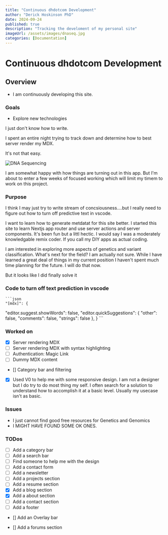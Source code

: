 ```yaml
---
title: "Continuous dhdotcom Development"
author: "Derick Hoskinson PhD"
date: 2024-09-24
published: true
description: "Tracking the develoment of my personal site"
imageUrl: /assets/images/dnaseq.jpg
categories: [Documentation]
---
```


# Continuous dhdotcom Development

## Overview

- I am continuously developing this site.

### Goals

- Explore new technologies

I just don't know how to write.

I spent an entire night trying to track down and determine how to best server render my MDX.

It's not that easy.

![DNA Sequencing](/assets/images/dnaseq.jpg)

I am somewhat happy with how things are turning out in this app.  But I'm about to enter a few weeks of focused working which will limit my timem to work on this project.

### Purpose
I think I may just try to write stream of concsiousness....but I really need to figure out how to turn off predictive text in vscode.


I want to learn how to generate metdatat for this site better.  I started this site to learn Nextjs app router and use server actions and server components.  It's been fun but a littl hectic.  I would say I was a moderately knowledgable remix coder. If you call my DIY apps as actual coding.

I am interested in exploring more aspects of genetics and variant classification.  What's next for the field?  I am actually not sure.  While I have learned a great deal of things in my current position I haven't spent much time planning for the future. I will do that now.

But it looks like I did finally solve it

### Code to turn off text prediction  in vscode

    ```json
    "[mdx]": {
  "editor.suggest.showWords": false,
  "editor.quickSuggestions": {
    "other": false,
    "comments": false,
    "strings": false
  },
}
    ```

### Worked on

- [x] Server rendering MDX
- [ ] Server rendering MDX with syntax highlighting
- [ ] Authentication: Magic Link
- [ ] Dummy MDX content
- [] Category bar and filtering
- [x] Used V0 to help me with some responsive design. I am not a designer but I do try to do most thing my self. I often search for a solution to understand how to accomplish it at a basic level. Usually my usecase isn't as basic.

### Issues

- I just cannot find good free resources for Genetics and Genomics
- I MIGHT HAVE FOUND SOME OK ONES.

### TODos

- [ ] Add a category bar
- [ ] Add a search bar
- [ ] Find someone to help me with the design
- [ ] Add a contact form
- [ ] Add a newsletter
- [ ] Add a projects section
- [ ] Add a resume section
- [x] Add a blog section
- [x] Add a about section
- [ ] Add a contact section
- [ ] Add a footer
- [] Add an Overlay bar

- [] Add a forums section
